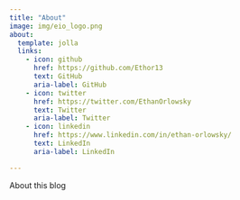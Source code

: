 ```yaml
---
title: "About"
image: img/eio_logo.png
about:
  template: jolla
  links:
    - icon: github
      href: https://github.com/Ethor13
      text: GitHub
      aria-label: GitHub
    - icon: twitter
      href: https://twitter.com/EthanOrlowsky
      text: Twitter
      aria-label: Twitter
    - icon: linkedin
      href: https://www.linkedin.com/in/ethan-orlowsky/
      text: LinkedIn
      aria-label: LinkedIn

---
```


About this blog
